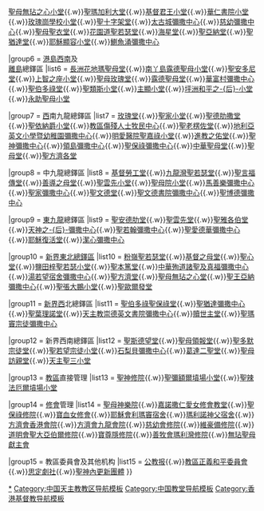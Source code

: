 {{Navbox
|name = 天主教香港教區
|titlestyle = background-color: #FFFF66
|title = [[天主教香港教區]]
|groupstyle = background-color: #FFFF66
|evenstyle = background: #FFFFBB
|state = {{{state<includeonly>|collapsed</includeonly>}}}

|group1 = [[天主教香港教區首牧列表|正權主教]]
|list1 = [[恩理覺|恩理覺主教]]{{to}}[[戴遐齡 (香港)|戴遐齡神父]]（教區署理）{{to}}[[白英奇|白英奇主教]]{{to}}[[徐诚斌|徐诚斌主教]]{{to}}[[李宏基 (主教)|李宏基主教]]{{to}}[[林焯煒|林焯煒神父]]（教區署理）{{to}}[[胡振中|胡振中樞機]]{{to}}[[陳日君|陳日君樞機]]{{to}}[[湯漢|湯漢樞機]]{{to}}[[楊鳴章|楊鳴章主教]]{{to}}湯漢樞機（[[宗座署理]]）{{to}}[[周守仁|周守仁主教]]

|group5 = [[港島東]]總鐸區
|list5 = [[聖母無原罪主教座堂 (香港)|聖母無原罪主教座堂]]{{.w}}[[公教進行社|聖母無玷之心小堂]]{{.w}}[[聖瑪加利大堂 (香港)|聖瑪加利大堂]]{{.w}}[[聖保祿修院|基督君王小堂]]{{.w}}[[香港華仁書院#華仁書院小堂|華仁書院小堂]]{{.w}}[[玫瑰崗學校#玫瑰崗學校小堂|玫瑰崗學校小堂]]{{.w}}[[聖十字架堂]]{{.w}}[[聖十字架堂#太古城彌撒中心|太古城彌撒中心]]{{.w}}[[聖十字架堂#慈幼彌撒中心|慈幼彌撒中心]]{{.w}}[[聖母聖衣堂]]{{.w}}[[花園道聖若瑟堂]]{{.w}}[[海星堂]]{{.w}}[[聖亞納堂]]{{.w}}[[聖猶達堂]]{{.w}}[[聖貞德中學#耶穌顯容小堂|耶穌顯容小堂]]{{.w}}[[鰂魚涌彌撒中心]]

|group6 = [[港島西]][[港島南|南]]及<br>[[香港離島|離島]]總鐸區
|list6 = [[長洲花地瑪聖母堂]]{{.w}}[[長洲花地瑪聖母堂#南丫島露德聖母小堂|南丫島露德聖母小堂]]{{.w}}[[聖安多尼堂 (香港)|聖安多尼堂]]{{.w}}[[利瑪竇宿舍#上智之座小堂|上智之座小堂]]{{.w}}[[聖母玫瑰堂]]{{.w}}[[露德聖母堂 (香港)|露德聖母堂]]{{.w}}[[華富村彌撒中心]]{{.w}}[[聖伯多祿堂]]{{.w}}[[聖類斯小堂]]{{.w}}[[主顯小堂]]{{.w}}[[大嶼山主顯堂#坪洲和平之后小堂|坪洲和平之-{后}-小堂]]{{.w}}[[大嶼山主顯堂#永助聖母小堂|永助聖母小堂]]

|group7 = [[西九龍|西]]南九龍總鐸區
|list7 = [[九龍玫瑰堂|玫瑰堂]]{{.w}}[[聖家小堂]]{{.w}}[[聖德肋撒堂]]{{.w}}[[九龍華仁書院#聖依納爵小堂|聖依納爵小堂]]{{.w}}[[教區傷殘人士牧民中心]]{{.w}}[[長沙灣聖老楞佐堂|聖老楞佐堂]]{{.w}}[[長沙灣聖老楞佐堂#地利亞英文小學暨幼稚園彌撒中心|地利亞英文小學暨幼稚園彌撒中心]]{{.w}}[[長沙灣聖老楞佐堂#明愛醫院聖嘉祿小堂|明愛醫院聖嘉祿小堂]]{{.w}}[[進教之佑堂]]{{.w}}[[進教之佑堂#聖神彌撒中心|聖神彌撒中心]]{{.w}}[[進教之佑堂#領島彌撒中心|領島彌撒中心]]{{.w}}[[聖保祿彌撒中心]]{{.w}}[[中華聖母堂]]{{.w}}[[紅磡聖母堂|聖母堂]]{{.w}}[[聖方濟各堂 (香港)|聖方濟各堂]]

|group8 = 中九龍總鐸區
|list8 = [[天主教基督勞工堂|基督勞工堂]]{{.w}}[[九龍灣聖若瑟堂]]{{.w}}[[聖言福傳堂]]{{.w}}[[善導之母堂]]{{.w}}[[黃大仙天主教小學#聖雲先小堂|聖雲先小堂]]{{.w}}[[聖母院小堂]]{{.w}}[[獻主會小學#馬善樂彌撒中心|馬善樂彌撒中心]]{{.w}}[[聖家彌撒中心]]{{.w}}[[聖文德堂]]{{.w}}[[聖文德書院#聖文德書院彌撒中心|聖文德書院彌撒中心]]{{.w}}[[聖博德彌撒中心]]

|group9 = [[東九龍]]總鐸區
|list9 = [[聖安德肋堂]]{{.w}}[[聖雲先堂]]{{.w}}[[聖雅各伯堂]]{{.w}}[[天神之后彌撒中心|天神之-{后}-彌撒中心]]{{.w}}[[聖若翰彌撒中心]]{{.w}}[[聖愛德華彌撒中心]]{{.w}}[[耶穌復活堂]]{{.w}}[[潔心彌撒中心]]

|group10 = [[新界東北總鐸區]]
|list10 = [[粉嶺聖若瑟堂]]{{.w}}[[基督之母堂]]{{.w}}[[聖心堂 (香港)|聖心堂]]{{.w}}[[鹽田梓聖若瑟小堂]]{{.w}}[[聖本篤堂 (香港)|聖本篤堂]]{{.w}}[[聖本篤堂 (香港)#中華殉道諸聖及真福彌撒中心|中華殉道諸聖及真福彌撒中心]]{{.w}}[[聖本篤堂 (香港)#湯若望宿舍彌撒中心|湯若望宿舍彌撒中心]]{{.w}}[[馬鞍山聖方濟堂|聖方濟堂]]{{.w}}[[聖母無玷之心堂]]{{.w}}[[恩主教書院#聖王亞納彌撒中心|聖王亞納彌撒中心]]{{.w}}[[天主教聖母聖心小學#聖張大鵬小堂|聖張大鵬小堂]]{{.w}}[[聖歐爾發堂]]

|group11 = [[新界西]]北總鐸區
|list11 = [[聖伯多祿聖保祿堂 (香港)|聖伯多祿聖保祿堂]]{{.w}}[[聖伯多祿聖保祿堂 (香港)#聖猶達彌撒中心|聖猶達彌撒中心]]{{.w}}[[聖葉理諾堂]]{{.w}}[[天主教崇德英文書院|天主教崇德英文書院彌撒中心]]{{.w}}[[贖世主堂]]{{.w}}[[聖瑪竇宗徒彌撒中心]]

|group12 = 新界西南總鐸區
|list12 = [[聖斯德望堂 (香港)|聖斯德望堂]]{{.w}}[[聖母領報堂]]{{.w}}[[聖多默宗徒堂]]{{.w}}[[聖若望宗徒小堂]]{{.w}}[[石梨貝彌撒中心]]{{.w}}[[葛達二聖堂]]{{.w}}[[聖母訪親堂]]{{.w}}[[聖母訪親堂|天主聖三小堂]]

|group13 = [[教區]]直接管理
|list13 = [[聖神修院]]{{.w}}[[跑馬地天主教聖彌額爾墳場#聖彌額爾墳場小堂|聖彌額爾墳場小堂]]{{.w}}[[長沙灣天主教聖辣法厄爾墳場#聖辣法厄爾墳場小堂|聖辣法厄爾墳場小堂]]

|group14 = [[修會]]管理
|list14 = [[聖母神樂院]]{{.w}}[[嘉諾撒仁愛女修會教堂]]{{.w}}[[聖保祿修院]]{{.w}}[[寶血女修會]]{{.w}}[[利瑪竇宿舍|耶穌會利瑪竇宿舍]]{{.w}}[[瑪利諾神父宿舍]]{{.w}}[[方濟會香港會院]]{{.w}}[[方濟會九龍會院]]{{.w}}[[慈幼會修院]]{{.w}}[[維豪備修院]]{{.w}}[[道明會聖大亞伯爾修院]]{{.w}}[[寶尊隱修院]]{{.w}}[[善牧會瑪利灣修院]]{{.w}}[[無玷聖母獻主會]]

|group15 = 教區委員會及其他机构
|list15 = [[公教报]]{{.w}}[[教區正義和平委員會]]{{.w}}[[思定劇社]]{{.w}}[[聖神內更新團體]]
}}<noinclude>
[[Category:天主教香港教區|*]]
[[Category:中国天主教教区导航模板]]
[[Category:中国教堂导航模板]]
[[Category:香港基督教导航模板]]
</noinclude>